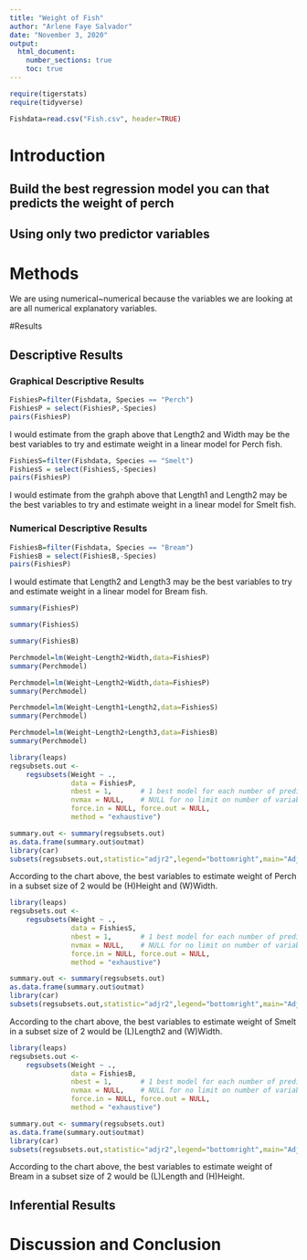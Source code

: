 ```yaml
---
title: "Weight of Fish"
author: "Arlene Faye Salvador"
date: "November 3, 2020"
output: 
  html_document:
    number_sections: true
    toc: true
---
```



```r
require(tigerstats)
require(tidyverse)
```

```r
Fishdata=read.csv("Fish.csv", header=TRUE)
```


# Introduction

<!--In this section you explain what you are trying to show.  Where did the data come from?  What is the research or other question you are trying to answer?!-->

## Build the best regression model you can that predicts the weight of perch
## Using only two predictor variables  


# Methods

<!--Decide on your methods:  use "variable analysis" or other appropriate descriptors.  Make sure to choose at least one graphical method and at least one numerical method.!-->

We are using numerical~numerical because the variables we are looking at are all numerical explanatory variables.

#Results

<!--Divide this section into two sub-sections:  One for your descriptive  results and one for your inferential results.!-->

## Descriptive Results

### Graphical Descriptive Results

<!--Graphical results here.  Make sure to show your code.  Provide appropriate labels for axes, giving units if possible, and provide a good title for the graph, too.  Use the graphical results to describe the patterns if any that exist in the data as focused toward the research question!-->

```r
FishiesP=filter(Fishdata, Species == "Perch")
FishiesP = select(FishiesP,-Species)
pairs(FishiesP)
```
I would estimate from the graph above that Length2 and Width may be the best variables to try and estimate weight in a linear model for Perch fish.  


```r
FishiesS=filter(Fishdata, Species == "Smelt")
FishiesS = select(FishiesS,-Species)
pairs(FishiesP)
```
I would estimate from the grahph above that Length1 and Length2 may be the best variables to try and estimate weight in a linear model for Smelt fish.  


### Numerical Descriptive Results


```r
FishiesB=filter(Fishdata, Species == "Bream")
FishiesB = select(FishiesB,-Species)
pairs(FishiesP)
```
I would estimate that Length2 and Length3 may be the best variables to try and estimate weight in a linear model for Bream fish.

```r
summary(FishiesP)
```

```r
summary(FishiesS)
```

```r
summary(FishiesB)
```
<!--Numerical results go here. Use the numerical results to describe the patterns if any that exist in the data as focused toward the research question!-->

```r
Perchmodel=lm(Weight~Length2+Width,data=FishiesP)
summary(Perchmodel)
```
```r
Perchmodel=lm(Weight~Length2+Width,data=FishiesP)
summary(Perchmodel)
```

```r
Perchmodel=lm(Weight~Length1+Length2,data=FishiesS)
summary(Perchmodel)
```
```r
Perchmodel=lm(Weight~Length2+Length3,data=FishiesB)
summary(Perchmodel)
```

```r
library(leaps)
regsubsets.out <-
    regsubsets(Weight ~ .,
               data = FishiesP,
               nbest = 1,       # 1 best model for each number of predictors
               nvmax = NULL,    # NULL for no limit on number of variables
               force.in = NULL, force.out = NULL,
               method = "exhaustive")

summary.out <- summary(regsubsets.out)
as.data.frame(summary.out$outmat)
library(car)
subsets(regsubsets.out,statistic="adjr2",legend="bottomright",main="Adjusted R^2")
```

According to the chart above, the best variables to estimate weight of Perch in a subset size of 2 would be (H)Height and (W)Width.


```r
library(leaps)
regsubsets.out <-
    regsubsets(Weight ~ .,
               data = FishiesS,
               nbest = 1,       # 1 best model for each number of predictors
               nvmax = NULL,    # NULL for no limit on number of variables
               force.in = NULL, force.out = NULL,
               method = "exhaustive")

summary.out <- summary(regsubsets.out)
as.data.frame(summary.out$outmat)
library(car)
subsets(regsubsets.out,statistic="adjr2",legend="bottomright",main="Adjusted R^2")
```

According to the chart above, the best variables to estimate weight of Smelt in a subset size of 2 would be (L)Length2 and (W)Width.


```r
library(leaps)
regsubsets.out <-
    regsubsets(Weight ~ .,
               data = FishiesB,
               nbest = 1,       # 1 best model for each number of predictors
               nvmax = NULL,    # NULL for no limit on number of variables
               force.in = NULL, force.out = NULL,
               method = "exhaustive")

summary.out <- summary(regsubsets.out)
as.data.frame(summary.out$outmat)
library(car)
subsets(regsubsets.out,statistic="adjr2",legend="bottomright",main="Adjusted R^2")
```

According to the chart above, the best variables to estimate weight of Bream in a subset size of 2 would be (L)Length and (H)Height.


## Inferential Results

<!--State hypothesis clearly.  Make sure your discussion of the inferential test covers all the aspects that the test output produces, such as test statistic, p-value etc.  Make a decision about the null hypothesis, explain the assumptions on which the selected test/procedure was based, and why the chosen procedure satisfys the assumptions and is appropriate to answer the research question!-->



# Discussion and Conclusion

<!--Discussion and conclusion here.  If you found a relationship be sure to consider whether the relationship occurs because one of the variavbles causes the other, or whether they perhasps are related for some other reason.  Watch the chapter 6 videos from the GeorgeTown videos collection.!-->
